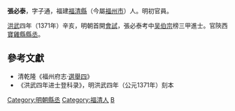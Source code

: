'''張必泰'''，字子通，福建[[福清縣|福清縣]]（今屬[[福州市|福州市]]）人。明初官員。

[[洪武|洪武]]四年（1371年）辛亥，明朝首開[[會試|會試]]，張必泰考中[[吴伯宗|吴伯宗]]榜三甲進士。官陝西[[寶雞縣|寶雞縣]][[縣丞|縣丞]]。

==參考文獻==
*清乾隆《福州府志·[https://web.archive.org/web/20140504191714/http://www.fzdqw.com/ShowText.asp?ToBook=1411&index=96& 選舉四]》
* 《洪武四年进士登科录》，明洪武四年（公元1371年）刻本
{{明朝人物小作品}}
{{洪武四年辛亥科殿試金榜}}

{{DEFAULTSORT:Zhang張}}
[[Category:明朝縣丞|Category:明朝縣丞]]
[[Category:福清人|Category:福清人]]
[[Category:張姓|B]]